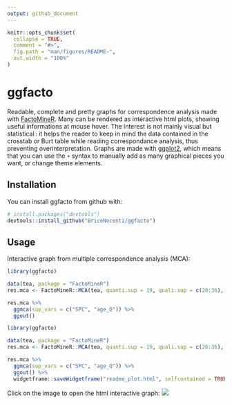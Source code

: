 ```yaml
---
output: github_document
---
```


<!-- README.md is generated from README.Rmd. Please edit that file -->

```r
knitr::opts_chunk$set(
  collapse = TRUE,
  comment = "#>",
  fig.path = "man/figures/README-",
  out.width = "100%"
)
```

# ggfacto

<!-- badges: start -->

<!-- badges: end -->

Readable, complete and pretty graphs for correspondence analysis made with [FactoMineR](http://factominer.free.fr/). Many can be rendered as interactive html plots, showing useful informations at mouse hover. The interest is not mainly visual but statistical : it helps the reader to keep in mind the data contained in the crosstab or Burt table while reading correspondance analysis, thus preventing overinterpretation. Graphs are made with [ggplot2](https://ggplot2.tidyverse.org/), which means that you can use the `+` syntax to manually add as many graphical pieces you want, or change theme elements.

## Installation

You can install ggfacto from github with:

``` r
# install.packages("devtools")
devtools::install_github("BriceNocenti/ggfacto")
```

## Usage

Interactive graph from multiple correspondence analysis (MCA):

``` r
library(ggfacto)

data(tea, package = "FactoMineR")
res.mca <- FactoMineR::MCA(tea, quanti.sup = 19, quali.sup = c(20:36), graph = FALSE)

res.mca %>% 
  ggmca(sup_vars = c("SPC", "age_Q")) %>%
  ggout()
```

```r

library(ggfacto)

data(tea, package = "FactoMineR")
res.mca <- FactoMineR::MCA(tea, quanti.sup = 19, quali.sup = c(20:36), graph = FALSE)

res.mca %>% 
  ggmca(sup_vars = c("SPC", "age_Q")) %>%
  ggout() %>% 
  widgetframe::saveWidgetframe("readme_plot.html", selfcontained = TRUE)
```

Click on the image to open the html interactive graph: 
[![](readme_plot.png)](https://htmlpreview.github.io/?https://github.com/BriceNocenti/ggfacto/blob/main/readme_plot.html)
